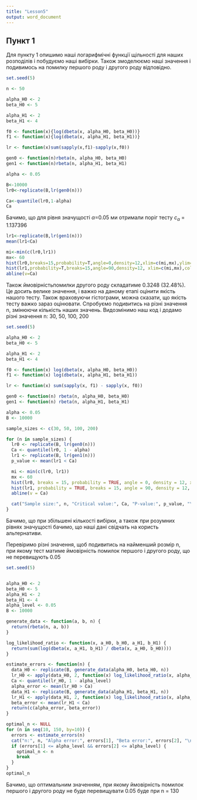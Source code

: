 ```yaml
---
title: "Lesson5"
output: word_document
---
```


## Пункт 1

Для пункту 1 опишимо наші логарифмічні функції щільності для наших розподілів і побудуємо наші вибірки. Також змоделюємо наші значення і подивимось на помилку першого роду і другого роду відповідно. 

```r
set.seed(5)

n <- 50

alpha_H0 <- 2
beta_H0 <- 5

alpha_H1 <- 2
beta_H1 <- 4 

f0 <- function(x){log(dbeta(x, alpha_H0, beta_H0))}
f1 <- function(x){log(dbeta(x, alpha_H1, beta_H1))}

lr <- function(x)sum(sapply(x,f1)-sapply(x,f0))

gen0 <- function(n)rbeta(n, alpha_H0, beta_H0)
gen1 <- function(n)rbeta(n, alpha_H1, beta_H1)

alpha <- 0.05

B<-10000
lr0<-replicate(B,lr(gen0(n)))

Ca<-quantile(lr0,1-alpha)
Ca
```
Бачимо, що для рівня значущості $\alpha$=0.05 ми отримали поріг тесту $c_{\alpha}$ = 1.137396
```r
lr1<-replicate(B,lr(gen1(n)))
mean(lr1<Ca)

mi<-min(c(lr0,lr1))
mx<- 60
hist(lr0,breaks=15,probability=T,angle=0,density=12,xlim=c(mi,mx),ylim=c(0,0.33),col="red",xlab="lr",main=" ")
hist(lr1,probability=T,breaks=15,angle=90,density=12, xlim=c(mi,mx),col="blue",add=T)
abline(v=Ca)
```

Також ймовірністьпомилки другого роду складатиме 0.3248 (32.48%). Це досить велике значення, і важко на даному етапі оцінити якість нашого тесту. Також враховуючи гістограми, можна сказати, що якість тесту важко зараз оцінювати. Спробуємо подивитись на різні значення n, змінюючи кількість наших значень. Видозмінимо наш код і додамо різні значення n: 30, 50, 100, 200

```r
set.seed(5)

alpha_H0 <- 2
beta_H0 <- 5

alpha_H1 <- 2
beta_H1 <- 4 

f0 <- function(x) log(dbeta(x, alpha_H0, beta_H0))
f1 <- function(x) log(dbeta(x, alpha_H1, beta_H1))

lr <- function(x) sum(sapply(x, f1) - sapply(x, f0))

gen0 <- function(n) rbeta(n, alpha_H0, beta_H0)
gen1 <- function(n) rbeta(n, alpha_H1, beta_H1)

alpha <- 0.05
B <- 10000

sample_sizes <- c(30, 50, 100, 200)

for (n in sample_sizes) {
  lr0 <- replicate(B, lr(gen0(n)))
  Ca <- quantile(lr0, 1 - alpha)
  lr1 <- replicate(B, lr(gen1(n)))
  p_value <- mean(lr1 < Ca)

  mi <- min(c(lr0, lr1))
  mx <- 60
  hist(lr0, breaks = 15, probability = TRUE, angle = 0, density = 12, xlim = c(mi, mx), ylim = c(0, 0.33), col = "red", xlab = "lr", main = paste("Sample size:", n))
  hist(lr1, probability = TRUE, breaks = 15, angle = 90, density = 12, xlim = c(mi, mx), col = "blue", add = TRUE)
  abline(v = Ca)

  cat("Sample size:", n, "Critical value:", Ca, "P-value:", p_value, "\n")
}
```
Бачимо, що при збільшені кількості вибірки, а також при розумних рівнях значущості бачимо, що наші дані свідчать на користь альтернативи. 

Перевіримо різні значення, щоб подивитись на найменший розмір n, при якому тест матиме ймовірність помилок першого і другого роду, що не перевищують 0.05

```r
set.seed(5)


alpha_H0 <- 2
beta_H0 <- 5
alpha_H1 <- 2
beta_H1 <- 4
alpha_level <- 0.05
B <- 10000

generate_data <- function(a, b, n) {
  return(rbeta(n, a, b))
}

log_likelihood_ratio <- function(x, a_H0, b_H0, a_H1, b_H1) {
  return(sum(log(dbeta(x, a_H1, b_H1) / dbeta(x, a_H0, b_H0))))
}

estimate_errors <- function(n) {
  data_H0 <- replicate(B, generate_data(alpha_H0, beta_H0, n))
  lr_H0 <- apply(data_H0, 2, function(x) log_likelihood_ratio(x, alpha_H0, beta_H0, alpha_H1, beta_H1))
  Ca <- quantile(lr_H0, 1 - alpha_level)
  alpha_error <- mean(lr_H0 > Ca)
  data_H1 <- replicate(B, generate_data(alpha_H1, beta_H1, n))
  lr_H1 <- apply(data_H1, 2, function(x) log_likelihood_ratio(x, alpha_H0, beta_H0, alpha_H1, beta_H1))
  beta_error <- mean(lr_H1 < Ca)
  return(c(alpha_error, beta_error))
}

optimal_n <- NULL
for (n in seq(10, 150, by=10)) {
  errors <- estimate_errors(n)
  cat("n:", n, "Alpha error:", errors[1], "Beta error:", errors[2], "\n")
  if (errors[1] <= alpha_level && errors[2] <= alpha_level) {
    optimal_n <- n
    break
  }
}
optimal_n
```

Бачимо, що оптимальним значенням, при якому ймовірність помилок першого і другого роду не буде перевищувати 0.05 буде при n = 130